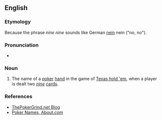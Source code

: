 ==English==

===Etymology===
Because the phrase ''nine nine'' sounds like German [[nein]] nein ("no, no").

===Pronunciation===
* {{audio|en-au-German virgin.ogg|Audio (AU)|lang=en}}

===Noun===
{{en-noun}}

# {{lb|en|idiomatic|poker}} The name of a [[poker]] [[hand]] in the game of [[Texas hold 'em]], when a player is dealt two ''[[nine]]'' [[cards]].

===References===
* [http://www.thepokergrind.net/2007/09/german-virgin-is-pocket-99-am-i-only.html ThePokerGrind.net Blog]
* [http://casinogambling.about.com/od/poker/a/pokernamens.htm Poker Names, About.com]